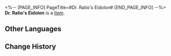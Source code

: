 <%-- [PAGE_INFO]
PageTitle=#Dr. Ratio's Eidolon#
[END_PAGE_INFO] --%>
{{Item Infobox
|title       = Dr. Ratio's Eidolon
|id          = 11305
|image       = Item Dr. Ratio's Eidolon.png
|type        = 
|invCategory = 
|rarity      = 5
|effect      = Material for raising Dr. Ratio's Eidolon Level.
|description = 
}}
'''Dr. Ratio's Eidolon''' is a [[Item]].

==Other Languages==
{{Other Languages
|en   = Dr. Ratio's Eidolon
|zhs  = 【真理医生】的星魂
|zht  = 【真理醫生】的星魂
|ja   = 「Dr.レイシオ」の星魂
|ko   = [Dr. 레이시오]의 성혼
|es   = Eidolon del Dr. Ratio
|fr   = Eidolon de Dr Ratio
|ru   = Эйдолон доктора Рацио
|th   = Eidolon ของ Dr. Ratio
|vi   = Tinh Hồn Dr. Ratio
|de   = Dr. Wahrheits Eidolon
|id   = Dr. Ratio's Eidolon
|pt   = Eidolon de Dr. Ratio
}}

==Change History==
{{Change History|2.0}}